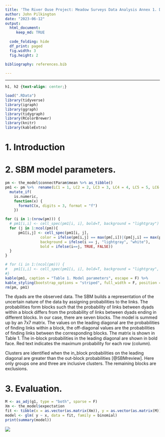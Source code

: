 ```yaml
---
title: 'The River Ouse Project: Meadow Surveys Data Analysis Annex 1. Data and model'
author: John Pilkington
date: "2023-06-12"
output:
  html_document: 
     keep_md: TRUE
     
  code_folding: hide
  df_print: paged
  fig.width: 3
  fig.height: 2
     
bibliography: references.bib

---    
```

<style type="text/css">
   .main-container {max-width: 100%;}
   .row {display: flex;}
   .column {flex: 50%;}
</style>
---
```css
h1, h2 {text-align: center;}
```

```r
load(".RData")
library(tidyverse)
library(igraph)
library(ggraph)
library(tidygraph)
library(RColorBrewer)
library(knitr)
library(kableExtra)
```

# 1. Introduction


# 2. SBM model parameters.

```r
pm <- the_model$connectParam$mean %>% as_tibble()
pm1 <- pm %>%  rename(LC1 = 1, LC2 = 2, LC3 = 3, LC4 = 4, LC5 = 5, LC6 = 6, LC7 = 7) %>%
  mutate_if(
    is.numeric,
    function(x) {
      formatC(x, digits = 3, format = "f")
    })

for (i in 1:(nrow(pm))) {
  # pm1[i,i] <- cell_spec(pm1[i, i], bold=T, background = "lightgray")
  for (j in 1:ncol(pm)){
      pm1[i,j] <- cell_spec(pm1[i, j], 
                color = ifelse(pm[i,j] == max(pm[,i])|(pm[j,i] == max(pm[j,])), "red", "black"),
                background = ifelse(i == j, "lightgray", "white"),
                bold = ifelse(i==j, TRUE, FALSE))
  }
}

# for (i in 1:(ncol(pm))) {
#   pm1[i,i] <- cell_spec(pm1[i, i], bold=T, background = "lightgray", color = ifelse(pm[i,i] == max(pm[,i]), "red", "black"))
#}
kable(pm1, caption = "Table 1. Model parameters", escape = F) %>%
kable_styling(bootstrap_options = "striped", full_width = F, position = "float_right")
rm(pm, pm1)
```

The dyads are the observed data. The SBM builds a representation of the uncertain nature of the data by assigning probabilities to the links. The probabilities form blocks such that the probability of links between dyads within a block differs from the probability of links between dyads ending in different blocks.  In our case, there are seven blocks. The model is summed up by an 7x7 matrix. The values on the leading diagonal are the probabilities of finding links within a block, the off-diagonal values are the probabilities of finding links between the corresponding blocks. The matrix is shown in Table 1. The in-block probabilities in the leading diagonal are shown in bold face. Red text indicates the maximum probability for each row (column).

Clusters are identified when the in_block probabilities on the leading diagonal are greater than the out-block probabilities [@SBMreview]. Here only groups one and three are inclusive clusters. The remaining blocks are exclusions.

# 3. Evaluation.

```r
M <- as_adj(g1, type = "both", sparse = F)
Xm <- the_model$expectation
fit <- tibble(x = as.vector(as.matrix(Xm)), y = as.vector(as.matrix(M)))
model <- glm( y ~ x, data = fit, family = binomial)
print(summary(model))
```

 ![](C:/Users/John/Documents/SBM/Q_logistic.png)